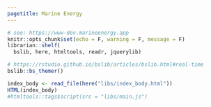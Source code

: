 ```yaml
---
pagetitle: Marine Energy
---
```


```r
# see: https://www-dev.marineenergy.app
knitr::opts_chunk$set(echo = F, warning = F, message = F)
librarian::shelf(
  bslib, here, htmltools, readr, jquerylib)
```

```r
# https://rstudio.github.io/bslib/articles/bslib.html#real-time
bslib::bs_themer()
```

```r
index_body <- read_file(here("libs/index_body.html"))
HTML(index_body)
#htmltools::tags$script(src = "libs/main.js")
```